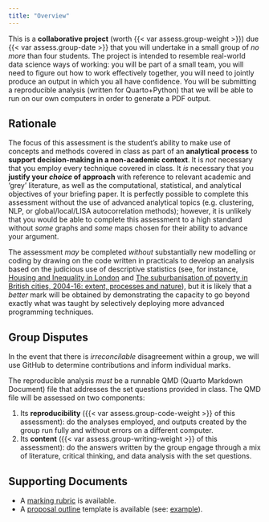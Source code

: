 ```yaml
---
title: "Overview"
---
```


This is a **collaborative project** (worth {{< var assess.group-weight >}}) due {{< var assess.group-date >}} that you will undertake in a small group of *no more* than four students. The project is intended to resemble real-world data science ways of working: you will be part of a small team, you will need to figure out how to work effectively together, you will need to jointly produce an output in which you all have confidence. You will be submitting a reproducible analysis (written for Quarto+Python) that we will be able to run on our own computers in order to generate a PDF output.

## Rationale

The focus of this assessment is the student's ability to make use of concepts and methods covered in class as part of an **analytical process** to **support decision-making in a non-academic context**. It is *not* necessary that you employ every technique covered in class. It *is* necessary that you **justify your *choice* of approach** with reference to relevant academic and 'grey' literature, as well as the computational, statistical, and analytical objectives of your briefing paper. It is perfectly possible to complete this assessment without the use of advanced analytical topics (e.g. clustering, NLP, or global/local/LISA autocorrelation methods); however, it is unlikely that you would be able to complete this assessment to a high standard without *some* graphs and *some* maps chosen for their ability to advance your argument.

The assessment *may* be completed *without* substantially new modelling or coding by drawing on the code written in practicals to develop an analysis based on the judicious use of descriptive statistics (see, for instance, [Housing and Inequality in London](https://www.centreforlondon.org/publication/housing-and-inequality-in-london/) and [The suburbanisation of poverty in British cities, 2004-16: extent, processes and nature](https://www.tandfonline.com/doi/full/10.1080/02723638.2017.1405689)), but it is likely that a *better* mark will be obtained by demonstrating the capacity to go beyond exactly what was taught by selectively deploying more advanced programming techniques. 

::: {.callout-warning}
## Group Disputes

In the event that there is *irreconcilable* disagreement within a group, we will use GitHub to determine contributions and inform individual marks.

:::

The reproducible analysis *must* be a runnable QMD (Quarto Markdown Document) file that addresses the set questions provided in class. The QMD file will be assessed on two components: 

1. Its **reproducibility** ({{< var assess.group-code-weight >}} of this assessment): do the analyses employed, and outputs created by the group run fully and without errors on a different computer.
2. Its **content** ({{< var assess.group-writing-weight >}} of this assessment): do the answers written by the group engage through a mix of literature, critical thinking, and data analysis with the set questions.

## Supporting Documents

- A [marking rubric](./Group_Rubric.pdf) is available.
- A [proposal outline](https://github.com/jreades/fsds/blob/master/assessments/Project_Outline.qmd) template is available (see: [example](Project_Outline.pdf)).
